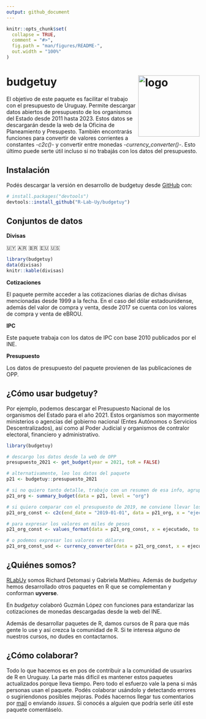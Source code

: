 ```yaml
---
output: github_document
---
```


<!-- README.md is generated from README.Rmd. Please edit that file -->

```r
knitr::opts_chunk$set(
  collapse = TRUE,
  comment = "#>",
  fig.path = "man/figures/README-",
  out.width = "100%"
)
```

# budgetuy <img align="right" src="man/figures/logo.png" alt="logo" width="160"> 
<!-- badges: start -->
<!-- badges: end -->

El objetivo de este paquete es facilitar el trabajo con el presupuesto de Uruguay. Permite descargar datos abiertos de presupuesto de los organismos del Estado desde 2011 hasta 2023. Estos datos se descargarán desde la web de la Oficina de Planeamiento y Presupesto. También encontrarás funciones para convertir de valores corrientes a constantes -*c2c()*- y convertir entre monedas -*currency_converter()*-. Esto último puede serte útil incluso si no trabajás con los datos del presupuesto.

## Instalación

Podés descargar la versión en desarrollo de budgetuy desde [GitHub](https://github.com/R-Lab-Uy/budgetuy) con:

``` r
# install.packages("devtools")
devtools::install_github("R-Lab-Uy/budgetuy")
```

## Conjuntos de datos

**Divisas**

 🇺🇾 🇦🇷 🇧🇷 🇪🇺 🇺🇸

```r
library(budgetuy)
data(divisas)
knitr::kable(divisas)
```

**Cotizaciones**

El paquete permite acceder a las cotizaciones diarias de dichas divisas mencionadas desde 1999 a la fecha. En el caso del dólar estadounidense, además del valor de compra y venta, desde 2017 se cuenta con los valores de compra y venta de eBROU.

**IPC**

Este paquete trabaja con los datos de IPC con base 2010 publicados por el INE.

**Presupuesto**

Los datos de presupuesto del paquete provienen de las publicaciones de OPP.

## ¿Cómo usar budgetuy?

Por ejemplo, podemos descargar el Presupuesto Nacional de los organismos del Estado para el año 2021. Estos organismos son mayormente ministerios o agencias del gobierno nacional (Entes Autónomos o Servicios Descentralizados), así como al Poder Judicial y organismos de contralor electoral, financiero y administrativo. 

```r
library(budgetuy)

# descargo los datos desde la web de OPP 
presupuesto_2021 <- get_budget(year = 2021, toR = FALSE)

# alternativamente, leo los datos del paquete
p21 <- budgetuy::presupuesto_2021

# si no quiero tanto detalle, trabajo con un resumen de esa info, agrupada por organismo
p21_org <- summary_budget(data = p21, level = "org")

# si quiero comparar con el presupuesto de 2019, me conviene llevar los pesos corrientes de 2021 a pesos constantes de 2019
p21_org_const <- c2c(end_date = "2019-01-01", data = p21_org, x = "ejecutado", start_date = "anio")

# para expresar los valores en miles de pesos
p21_org_const <- values_format(data = p21_org_const, x = ejecutado, to = "thousand") 

# o podemos expresar los valores en dólares
p21_org_const_usd <- currency_converter(data = p21_org_const, x = ejecutado_const, end_date = "2019-01-01")
```


<!-- You could also use GitHub Actions to re-render `README.Rmd` every time you push. An example workflow can be found here: <https://github.com/r-lib/actions/tree/v1/examples>. -->

## ¿Quiénes somos?

[RLabUy](https://rlabuy.rbind.io/) somos Richard Detomasi y Gabriela Mathieu. Además de *budgetuy* hemos desarrollado otros paquetes en R que se complementan y conforman **uyverse**.

En *budgetuy* colaboró Guzmán López con funciones para estandarizar las cotizaciones de monedas descargadas desde la web del INE.

Además de desarrollar paquetes de R, damos cursos de R para que más gente lo use y así crezca la comunidad de R. Si te interesa alguno de nuestros cursos, no dudes en contactarnos.

## ¿Cómo colaborar?

Todo lo que hacemos es en pos de contribuir a la comunidad de usuarixs de R en Uruguay. La parte más difícil es mantener estos paquetes actualizados porque lleva tiempo. Pero todo el esfuerzo vale la pena si más personas usan el paquete. Podés colaborar usándolo y detectando errores o sugiriendonos posibles mejoras. Podés hacernos llegar tus comentarios por [mail](mailto:rlabuy@protonmail.com) o enviando *issues*. Si conocés a alguien que podría serle útil este paquete comentáselo.